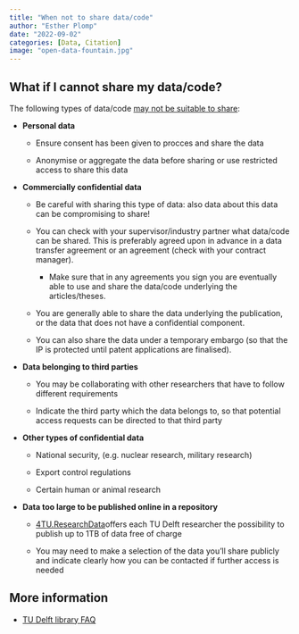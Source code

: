 ```yaml
---
title: "When not to share data/code"
author: "Esther Plomp"
date: "2022-09-02"
categories: [Data, Citation]
image: "open-data-fountain.jpg"
---
```


## 

## What if I cannot share my data/code?

The following types of data/code [may not be suitable to share](https://www.tudelft.nl/en/library/research-data-management/r/buttons/faqs#c547667):

-   **Personal data**

    -   Ensure consent has been given to procces and share the data

    -   Anonymise or aggregate the data before sharing or use restricted access to share this data

-   **Commercially confidential data**

    -   Be careful with sharing this type of data: also data about this data can be compromising to share!

    -   You can check with your supervisor/industry partner what data/code can be shared. This is preferably agreed upon in advance in a data transfer agreement or an agreement (check with your contract manager).

        -   Make sure that in any agreements you sign you are eventually able to use and share the data/code underlying the articles/theses.

    -   You are generally able to share the data underlying the publication, or the data that does not have a confidential component.

    -   You can also share the data under a temporary embargo (so that the IP is protected until patent applications are finalised).

-   **Data belonging to third parties**

    -   You may be collaborating with other researchers that have to follow different requirements

    -   Indicate the third party which the data belongs to, so that potential access requests can be directed to that third party

-   **Other types of confidential data**

    -   National security, (e.g. nuclear research, military research)

    -   Export control regulations

    -   Certain human or animal research

-   **Data too large to be published online in a repository**

    -   [4TU.ResearchData ](https://data.4tu.nl/info/en/)offers each TU Delft researcher the possibility to publish up to 1TB of data free of charge

    -   You may need to make a selection of the data you'll share publicly and indicate clearly how you can be contacted if further access is needed

## More information

-   [TU Delft library FAQ](https://www.tudelft.nl/en/library/research-data-management/r/buttons/faqs#c547667)
